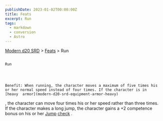 ```yaml
---
publishDate: 2023-01-02T00:00:00Z
title: Feats
excerpt: Run
tags:
  - markdown
  - conversion
  - Astro
---
```


[Modern d20 SRD](/#modernD20) >
[Feats](modern-d20-srd-feats-index) > Run

##

    Run




    Benefit: When running, the character moves a maximum of five times his or her normal speed instead of four times. If the character is in
    [heavy  armor](modern-d20-srd-equipment-armor-heavy)
, the character can move four times his or her speed rather than three times. If the character makes a long jump, the character gains a +2 competence bonus on his or her
[Jump](modern-d20-srd-skills-jump)
[check](modern-d20-srd-skills-skill-basics-php#skill-check-index)
.
